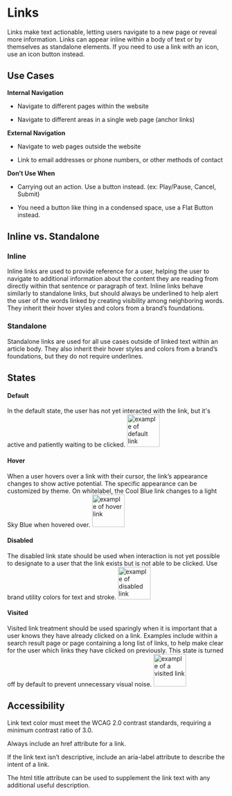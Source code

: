 
<Meta title="Components/Atoms/Links"/>


# Links

  
Links make text actionable, letting users navigate to a new page or reveal more information. Links can appear inline within a body of text or by themselves as standalone elements. If you need to use a link with an icon, use an icon button instead.

## Use Cases

  

**Internal Navigation**

- Navigate to different pages within the website

- Navigate to different areas in a single web page (anchor links)

  

**External Navigation**

-   Navigate to web pages outside the website
    
-   Link to email addresses or phone numbers, or other methods of contact
    

  

**Don’t Use When**

-   Carrying out an action. Use a button instead. (ex: Play/Pause, Cancel, Submit)
    
-   You need a button like thing in a condensed space, use a Flat Button instead.
    

  

## Inline vs. Standalone

  

### Inline
Inline links are used to provide reference for a user, helping the user to navigate to additional information about the content they are reading from directly within that sentence or paragraph of text. Inline links behave similarly to standalone links, but should always be underlined to help alert the user of the words linked by creating visibility among neighboring words. They inherit their hover styles and colors from a brand’s foundations.

  

### Standalone
Standalone links are used for all use cases outside of linked text within an article body. They also inherit their hover styles and colors from a brand’s foundations, but they do not require underlines.

  

## States

  

#### **Default**
In the default state, the user has not yet interacted with the link, but it's active and patiently waiting to be clicked.
 <img alt="example of default link" src="./images/Atoms-Links-DefaultState.png" width="75" />
  <br/>
  

#### **Hover**

When a user hovers over a link with their cursor, the link’s appearance changes to show active potential. The specific appearance can be customized by theme. On whitelabel, the Cool Blue link changes to a light Sky Blue when hovered over.
<img alt="example of hover link" src="./images/Atoms-Links-HoverState.png" width="75" />
  <br/>
  

#### **Disabled**

The disabled link state should be used when interaction is not yet possible to designate to a user that the link exists but is not able to be clicked. Use brand utility colors for text and stroke.
<img alt="example of disabled link" src="./images/Atoms-Links-DisabledState.png" width="75" />
  <br/>
  

#### **Visited**

Visited link treatment should be used sparingly when it is important that a user knows they have already clicked on a link. Examples include within a search result page or page containing a long list of links, to help make clear for the user which links they have clicked on previously. This state is turned off by default to prevent unnecessary visual noise.
<img alt="example of a visited link" src="./images/Atoms-Links-VisitedState.png" width="75" />
  <br/>
  

## Accessibility

  

Link text color must meet the WCAG 2.0 contrast standards, requiring a minimum contrast ratio of 3.0.

Always include an href attribute for a link.

  

If the link text isn’t descriptive, include an aria-label attribute to describe the intent of a link.

  

The html title attribute can be used to supplement the link text with any additional useful description.

